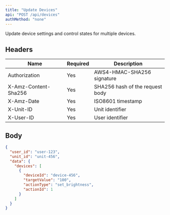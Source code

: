 ```yaml
---
title: "Update Devices"
api: "POST /api/devices"
authMethod: "none"
---
```


Update device settings and control states for multiple devices.

## Headers


| Name | Required | Description |
| --- | --- | --- |
| Authorization | Yes | AWS4-HMAC-SHA256 signature |
| X-Amz-Content-Sha256 | Yes | SHA256 hash of the request body |
| X-Amz-Date | Yes | ISO8601 timestamp |
| X-Unit-ID | Yes | Unit identifier |
| X-User-ID | Yes | User identifier |


## Body

```json
{
  "user_id": "user-123",
  "unit_id": "unit-456",
  "data": {
    "devices": [
      {
        "deviceId": "device-456",
        "targetValue": "100",
        "actionType": "set_brightness",
        "actionId": 1
      }
    ]
  }
}
```
